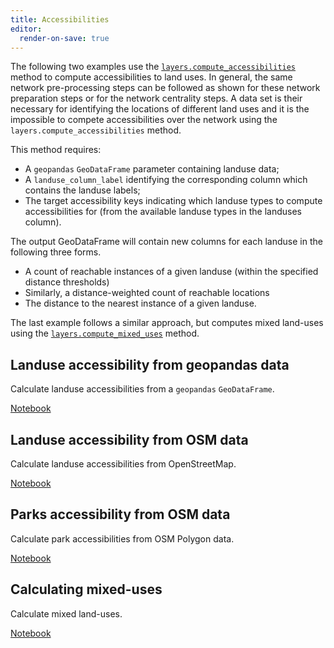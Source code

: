 ```yaml
---
title: Accessibilities
editor:
  render-on-save: true
---
```


The following two examples use the [`layers.compute_accessibilities`](https://cityseer.benchmarkurbanism.com/metrics/layers#compute-accessibilities) method to compute accessibilities to land uses. In general, the same network pre-processing steps can be followed as shown for these network preparation steps or for the network centrality steps. A data set is their necessary for identifying the locations of different land uses and it is the impossible to compete accessibilities over the network using the `layers.compute_accessibilities` method.

This method requires:

- A `geopandas` `GeoDataFrame` parameter containing landuse data;
- A `landuse_column_label` identifying the corresponding column which contains the landuse labels;
- The target accessibility keys indicating which landuse types to compute accessibilities for (from the available landuse types in the landuses column).

The output GeoDataFrame will contain new columns for each landuse in the following three forms.

- A count of reachable instances of a given landuse (within the specified distance thresholds)
- Similarly, a distance-weighted count of reachable locations
- The distance to the nearest instance of a given landuse.

The last example follows a similar approach, but computes mixed land-uses using the [`layers.compute_mixed_uses`](https://cityseer.benchmarkurbanism.com/metrics/layers#compute-mixed-uses) method.

## Landuse accessibility from geopandas data

Calculate landuse accessibilities from a `geopandas` `GeoDataFrame`.

[Notebook](gpd_accessibility.ipynb)

## Landuse accessibility from OSM data

Calculate landuse accessibilities from OpenStreetMap.

[Notebook](osm_accessibility.ipynb)

## Parks accessibility from OSM data

Calculate park accessibilities from OSM Polygon data.

[Notebook](osm_accessibility_polys.ipynb)

## Calculating mixed-uses

Calculate mixed land-uses.

[Notebook](gpd_mixed_uses.ipynb)
